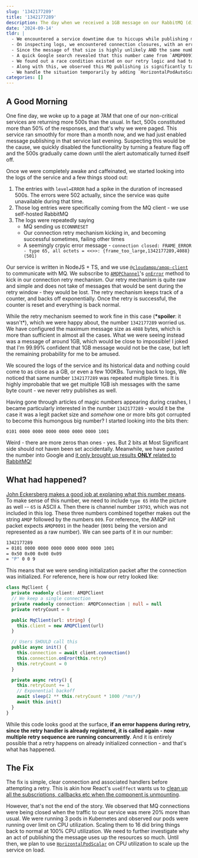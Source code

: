 ```yaml
---
slug: '1342177289'
title: '1342177289'
description: The day when we received a 1GB message on our RabbitMQ (did we?) and how we handled it
date: '2024-09-14'
tldr: |
  - We encountered a service downtime due to hiccups while publishing messages to RabbitMQ
  - On inspecting logs, we encountered connection closures, with an error saying it received a packet of size 1342177289 bytes, which is more than a GB
  - Since the message of that size is highly unlikely AND the same number had appeared multiple times in the log, we wondered if that number has any special meaning
  - A quick Google search revealed that this number came from `AMQP0091` string in the initialization packet, which is never supposed to be sent on an initialized connection
  - We found out a race condition existed on our retry logic and had to fix it
  - Along with this, we observed this MQ publishing is significantly taking more resources than expected.
  - We handle the situation temporarily by adding `HorizontalPodAutoScalar`, while we investigate the issue further
categories: []
---
```


## A Good Morning

One fine day, we woke up to a page at 7AM that one of our non-critical services are returning more 500s than the usual. In fact, 500s constituted more than 50% of the responses, and that's why we were paged. This service ran smoothly for more than a month now, and we had just enabled message publishing in that service last evening. Suspecting this would be the cause, we quickly disabled the functionality by turning a feature flag off and the 500s gradually came down until the alert automatically turned itself off.

Once we were completely awake and caffeinated, we started looking into the logs of the service and a few things stood out:

1. The entries with `level=ERROR` had a spike in the duration of increased 500s. The errors were 502 actually, since the service was quite unavailable during that time.
2. Those log entries were specifically coming from the MQ client - we use self-hosted RabbitMQ
3. The logs were repeatedly saying
   - MQ sending us `ECONNRESET`
   - Our connection retry mechanism kicking in, and becoming successful sometimes, failing other times
   - A seemingly crpyic error message - `connection closed: FRAME_ERROR - type 65, all octets = <<>>: {frame_too_large,1342177289,4088} (501)`

Our service is written in NodeJS + TS, and we use [`@cloudamqp/amqp-client`](https://www.npmjs.com/package/@cloudamqp/amqp-client) to communicate with MQ. We subscribe to [`AMQPChannel`](https://cloudamqp.github.io/amqp-client.js/classes/AMQPChannel)'s [`onError`](https://cloudamqp.github.io/amqp-client.js/classes/AMQPChannel.html#onerror) method to kick in our connection retry mechanism. Our retry mechanism is quite raw and simple and does not take of messages that would be sent during the retry window - they would be lost. The retry mechanism keeps track of a counter, and backs off exponentially. Once the retry is successful, the counter is reset and everything is back normal.

While the retry mechanism seemed to work fine in this case (**\*spoiler**: it wasn't\*), which we were happy about, the number `1342177289` worried us. We have configured the maximum message size as `4088` bytes, which is more than sufficient in almost all the cases. What we were seeing instead was a message of around 1GB, which would be close to impossible! I joked that I'm 99.99% confident that 1GB message would not be the case, but left the remaining probability for me to be amused.

We scoured the logs of the service and its historical data and nothing could come to as close as a GB, or even a few 100KBs. Turning back to logs, We noticed that same number `1342177289` was repeated multiple times. It is highly improbable that we get multiple 1GB ish messages with the same byte count - we never retry publishes as well.

Having gone through articles of magic numbers appearing during crashes, I became particularly interested in the number `1342177289` - would it be the case it was a legit packet size and _somehow_ one or more bits got corrupted to become this humongous big number? I started looking into the bits then:

```
0101 0000 0000 0000 0000 0000 0000 1001
```

Weird - there are more zeros than ones - yes. But 2 bits at Most Significant side should not haven been set accidentally. Meanwhile, we have pasted the number into Google and [it only brought up results **ONLY** related to RabbitMQ!](https://www.google.com/search?q=1342177289)

## What had happened?

[John Eckersberg makes a good job at explaning what this number means](https://john.eckersberg.com/debugging-rabbitmq-frame_too_large-error.html). To make sense of this number, we need to include `type 65` into the picture as well -- `65` is ASCII `A`. Then there is channel number `19793`, which was not included in this log. These three numbers combined together makes out the string `AMQP` followed by the numbers `009`. For reference, the AMQP init packet expects `AMQP0091` in the header (`0091` being the version and represented as a raw number). We can see parts of it in our number:

```bash
1342177289
= 0101 0000 0000 0000 0000 0000 0000 1001
= 0x50 0x00 0x00 0x09
= "P" 0 0 9
```

This means that we were sending initialization packet after the connection was initialized. For reference, here is how our retry looked like:

```ts
class MqClient {
  private readonly client: AMQPClient
  // We keep a single connection
  private readonly connection: AMQPConnection | null = null
  private retryCount = 0

  public MqClient(url: string) {
    this.client = new AMQPClient(url)
  }

  // Users SHOULD call this
  public async init() {
    this.connection = await client.connection()
    this.connection.onEror(this.retry)
    this.retryCount = 0
  }

  private async retry() {
    this.retryCount += 1
    // Exponential backoff
    await sleep(2 ** this.retryCount * 1000 /*ms*/)
    await this.init()
  }
}
```

While this code looks good at the surface, **if an error happens during retry, since the retry handler is already registered, it is called again - now multiple retry sequence are running concurrently**. And it is entirely possible that a retry happens on already initialized connection - and that's what has happened.

## The Fix

The fix is simple, clear connection and associated handlers before attempting a retry. This is akin how React's `useEffect` wants us to [clean up all the subscriptions, callbacks etc when the component is unmounting](https://react.dev/learn/synchronizing-with-effects#how-to-handle-the-effect-firing-twice-in-development).

However, that's not the end of the story. We observed that MQ connections were being closed when the traffic to our service was mere 20% more than usual. We were running 3 pods in Kubernetes and observed our pods were running over limit on CPU utilization. Scaling them to 16 did bring things back to normal at 100% CPU utilization. We need to further investigate why an act of publishing the message uses up the resources so much. Until then, we plan to use [`HorizontalPodScalar`](https://kubernetes.io/docs/tasks/run-application/horizontal-pod-autoscale/) on CPU utilization to scale up the service on load.
